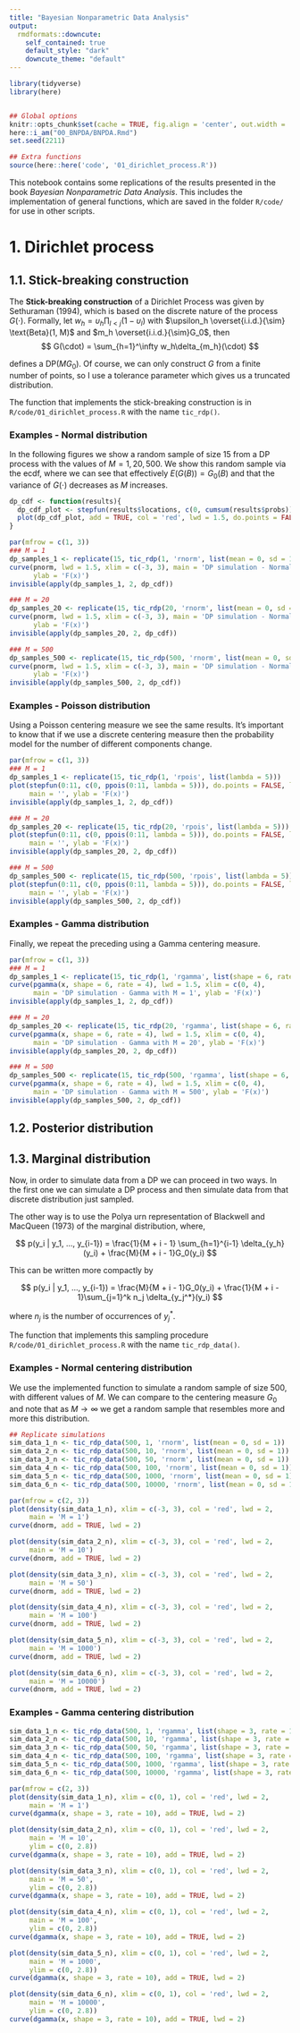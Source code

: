```yaml
---
title: "Bayesian Nonparametric Data Analysis"
output:
  rmdformats::downcute:
    self_contained: true
    default_style: "dark"
    downcute_theme: "default"
---
```


<style type="text/css">
.Wrap {
  max-width: 1800px;
  margin-left: auto;
  margin-right: auto;
}
</style>

```r
library(tidyverse)
library(here)


## Global options
knitr::opts_chunk$set(cache = TRUE, fig.align = 'center', out.width = '90%')
here::i_am("00_BNPDA/BNPDA.Rmd")
set.seed(2211)

## Extra functions
source(here::here('code', '01_dirichlet_process.R'))
```

This notebook contains some replications of the results presented in the book *Bayesian Nonparametric Data Analysis*. This includes the implementation of general functions, which are saved in the folder `R/code/` for use in other scripts.

# 1. Dirichlet process

## 1.1. Stick-breaking construction

The **Stick-breaking construction** of a Dirichlet Process was given by Sethuraman (1994), which is based on the discrete nature of the process $G(\cdot)$. Formally, let $w_h = \upsilon_h \prod_{l<j}(1 - \upsilon_l)$ with $\upsilon_h \overset{i.i.d.}{\sim} \text{Beta}(1, M)$ and $m_h \overset{i.i.d.}{\sim}G_0$, then
$$
G(\cdot) = \sum_{h=1}^\infty w_h\delta_{m_h}(\cdot)
$$

defines a $\text{DP}(M G_0)$. Of course, we can only construct $G$ from a finite number of points, so I use a tolerance parameter which gives us a truncated distribution.

The function that implements the stick-breaking construction is in `R/code/01_dirichlet_process.R` with the name `tic_rdp()`.

### Examples - Normal distribution

In the following figures we show a random sample of size 15 from a DP process with the values of $M = 1, 20, 500$. We show this random sample via the ecdf, where we can see that effectively $E(G(B)) = G_0(B)$ and that the variance of $G(\cdot)$ decreases as $M$ increases.

```r
dp_cdf <- function(results){
  dp_cdf_plot <- stepfun(results$locations, c(0, cumsum(results$probs)))
  plot(dp_cdf_plot, add = TRUE, col = 'red', lwd = 1.5, do.points = FALSE)
}

par(mfrow = c(1, 3))
### M = 1
dp_samples_1 <- replicate(15, tic_rdp(1, 'rnorm', list(mean = 0, sd = 1)))
curve(pnorm, lwd = 1.5, xlim = c(-3, 3), main = 'DP simulation - Normal with M = 1',
      ylab = 'F(x)')
invisible(apply(dp_samples_1, 2, dp_cdf))

### M = 20
dp_samples_20 <- replicate(15, tic_rdp(20, 'rnorm', list(mean = 0, sd = 1)))
curve(pnorm, lwd = 1.5, xlim = c(-3, 3), main = 'DP simulation - Normal with M = 20',
      ylab = 'F(x)')
invisible(apply(dp_samples_20, 2, dp_cdf))

### M = 500
dp_samples_500 <- replicate(15, tic_rdp(500, 'rnorm', list(mean = 0, sd = 1)))
curve(pnorm, lwd = 1.5, xlim = c(-3, 3), main = 'DP simulation - Normal with M = 500',
      ylab = 'F(x)')
invisible(apply(dp_samples_500, 2, dp_cdf))
```

### Examples - Poisson distribution

Using a Poisson centering measure we see the same results. It's important to know that if we use a discrete centering measure then the probability model for the number of different components change.

```r
par(mfrow = c(1, 3))
### M = 1
dp_samples_1 <- replicate(15, tic_rdp(1, 'rpois', list(lambda = 5)))
plot(stepfun(0:11, c(0, ppois(0:11, lambda = 5))), do.points = FALSE, lwd = 2,
     main = '', ylab = 'F(x)')
invisible(apply(dp_samples_1, 2, dp_cdf))

### M = 20
dp_samples_20 <- replicate(15, tic_rdp(20, 'rpois', list(lambda = 5)))
plot(stepfun(0:11, c(0, ppois(0:11, lambda = 5))), do.points = FALSE, lwd = 2,
     main = '', ylab = 'F(x)')
invisible(apply(dp_samples_20, 2, dp_cdf))

### M = 500
dp_samples_500 <- replicate(15, tic_rdp(500, 'rpois', list(lambda = 5)))
plot(stepfun(0:11, c(0, ppois(0:11, lambda = 5))), do.points = FALSE, lwd = 2,
     main = '', ylab = 'F(x)')
invisible(apply(dp_samples_500, 2, dp_cdf))
```

### Examples - Gamma distribution

Finally, we repeat the preceding using a Gamma centering measure.

```r
par(mfrow = c(1, 3))
### M = 1
dp_samples_1 <- replicate(15, tic_rdp(1, 'rgamma', list(shape = 6, rate = 4)))
curve(pgamma(x, shape = 6, rate = 4), lwd = 1.5, xlim = c(0, 4),
      main = 'DP simulation - Gamma with M = 1', ylab = 'F(x)')
invisible(apply(dp_samples_1, 2, dp_cdf))

### M = 20
dp_samples_20 <- replicate(15, tic_rdp(20, 'rgamma', list(shape = 6, rate = 4)))
curve(pgamma(x, shape = 6, rate = 4), lwd = 1.5, xlim = c(0, 4),
      main = 'DP simulation - Gamma with M = 20', ylab = 'F(x)')
invisible(apply(dp_samples_20, 2, dp_cdf))

### M = 500
dp_samples_500 <- replicate(15, tic_rdp(500, 'rgamma', list(shape = 6, rate = 4)))
curve(pgamma(x, shape = 6, rate = 4), lwd = 1.5, xlim = c(0, 4),
      main = 'DP simulation - Gamma with M = 500', ylab = 'F(x)')
invisible(apply(dp_samples_500, 2, dp_cdf))
```

## 1.2. Posterior distribution

## 1.3. Marginal distribution

Now, in order to simulate data from a DP we can proceed in two ways. In the first one we can simulate a DP process and then simulate data from that discrete distribution just sampled. 

The other way is to use the Polya urn representation of Blackwell and MacQueen (1973) of the marginal distribution, where,

$$
p(y_i | y_1, ..., y_{i-1}) = \frac{1}{M + i - 1} \sum_{h=1}^{i-1} \delta_{y_h}(y_i) + \frac{M}{M + i - 1}G_0(y_i)
$$

This can be written more compactly by

$$
p(y_i | y_1, ..., y_{i-1}) = \frac{M}{M + i - 1}G_0(y_i) + \frac{1}{M + i - 1}\sum_{j=1}^k n_j \delta_{y_j^*}(y_i)
$$

where $n_j$ is the number of occurrences of $y_j^*$.

The function that implements this sampling procedure `R/code/01_dirichlet_process.R` with the name `tic_rdp_data()`.

### Examples - Normal centering distribution

We use the implemented function to simulate a random sample of size 500, with different values of $M$. We can compare to the centering measure $G_0$ and note that as $M \to \infty$ we get a random sample that resembles more and more this distribution.

```r
## Replicate simulations
sim_data_1_n <- tic_rdp_data(500, 1, 'rnorm', list(mean = 0, sd = 1))
sim_data_2_n <- tic_rdp_data(500, 10, 'rnorm', list(mean = 0, sd = 1))
sim_data_3_n <- tic_rdp_data(500, 50, 'rnorm', list(mean = 0, sd = 1))
sim_data_4_n <- tic_rdp_data(500, 100, 'rnorm', list(mean = 0, sd = 1))
sim_data_5_n <- tic_rdp_data(500, 1000, 'rnorm', list(mean = 0, sd = 1))
sim_data_6_n <- tic_rdp_data(500, 10000, 'rnorm', list(mean = 0, sd = 1))

par(mfrow = c(2, 3))
plot(density(sim_data_1_n), xlim = c(-3, 3), col = 'red', lwd = 2,
     main = 'M = 1')
curve(dnorm, add = TRUE, lwd = 2)

plot(density(sim_data_2_n), xlim = c(-3, 3), col = 'red', lwd = 2,
     main = 'M = 10')
curve(dnorm, add = TRUE, lwd = 2)

plot(density(sim_data_3_n), xlim = c(-3, 3), col = 'red', lwd = 2,
     main = 'M = 50')
curve(dnorm, add = TRUE, lwd = 2)

plot(density(sim_data_4_n), xlim = c(-3, 3), col = 'red', lwd = 2,
     main = 'M = 100')
curve(dnorm, add = TRUE, lwd = 2)

plot(density(sim_data_5_n), xlim = c(-3, 3), col = 'red', lwd = 2,
     main = 'M = 1000')
curve(dnorm, add = TRUE, lwd = 2)

plot(density(sim_data_6_n), xlim = c(-3, 3), col = 'red', lwd = 2,
     main = 'M = 10000')
curve(dnorm, add = TRUE, lwd = 2)
```

### Examples - Gamma centering distribution

```r
sim_data_1_n <- tic_rdp_data(500, 1, 'rgamma', list(shape = 3, rate = 10))
sim_data_2_n <- tic_rdp_data(500, 10, 'rgamma', list(shape = 3, rate = 10))
sim_data_3_n <- tic_rdp_data(500, 50, 'rgamma', list(shape = 3, rate = 10))
sim_data_4_n <- tic_rdp_data(500, 100, 'rgamma', list(shape = 3, rate = 10))
sim_data_5_n <- tic_rdp_data(500, 1000, 'rgamma', list(shape = 3, rate = 10))
sim_data_6_n <- tic_rdp_data(500, 10000, 'rgamma', list(shape = 3, rate = 10))

par(mfrow = c(2, 3))
plot(density(sim_data_1_n), xlim = c(0, 1), col = 'red', lwd = 2,
     main = 'M = 1')
curve(dgamma(x, shape = 3, rate = 10), add = TRUE, lwd = 2)

plot(density(sim_data_2_n), xlim = c(0, 1), col = 'red', lwd = 2,
     main = 'M = 10',
     ylim = c(0, 2.8))
curve(dgamma(x, shape = 3, rate = 10), add = TRUE, lwd = 2)

plot(density(sim_data_3_n), xlim = c(0, 1), col = 'red', lwd = 2,
     main = 'M = 50',
     ylim = c(0, 2.8))
curve(dgamma(x, shape = 3, rate = 10), add = TRUE, lwd = 2)

plot(density(sim_data_4_n), xlim = c(0, 1), col = 'red', lwd = 2,
     main = 'M = 100',
     ylim = c(0, 2.8))
curve(dgamma(x, shape = 3, rate = 10), add = TRUE, lwd = 2)

plot(density(sim_data_5_n), xlim = c(0, 1), col = 'red', lwd = 2,
     main = 'M = 1000',
     ylim = c(0, 2.8))
curve(dgamma(x, shape = 3, rate = 10), add = TRUE, lwd = 2)

plot(density(sim_data_6_n), xlim = c(0, 1), col = 'red', lwd = 2,
     main = 'M = 10000',
     ylim = c(0, 2.8))
curve(dgamma(x, shape = 3, rate = 10), add = TRUE, lwd = 2)
```
